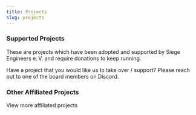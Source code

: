 ```yaml
---
title: Projects
slug: projects
---
```



### Supported Projects

These are projects which have been adopted and supported by Siege Engineers&nbsp;e.&#8239;V. and require donations to keep running.

Have a project that you would like us to take over / support? Please reach out to one of the <Link to="/members#Board-Members">board members</Link> on Discord.


<div className="columns is-multiline mt-4">
  <div className="column is-half">
    <ProjectCard {...aoe2techtree}/>
  </div>
  <div className="column is-half">
    <ProjectCard {...aoe2cm}/>
  </div>
  <div className="column is-half">
    <ProjectCard {...aoe2map}/>
  </div>
  <div className="column is-half">
    <ProjectCard {...website}/>
  </div>
</div>

### Other Affiliated Projects

<Link to="/">View more affiliated projects</Link>
